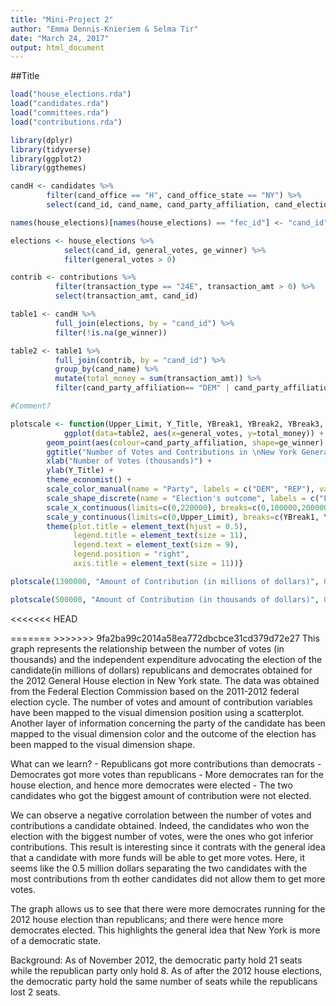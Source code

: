 ```yaml
---
title: "Mini-Project 2"
author: "Emma Dennis-Knieriem & Selma Tir"
date: "March 24, 2017"
output: html_document
---
```


##Title

```r
load("house_elections.rda")
load("candidates.rda")
load("committees.rda")
load("contributions.rda")

library(dplyr)
library(tidyverse)
library(ggplot2)
library(ggthemes)
```

```r
candH <- candidates %>%
        filter(cand_office == "H", cand_office_state == "NY") %>%
        select(cand_id, cand_name, cand_party_affiliation, cand_election_yr)

names(house_elections)[names(house_elections) == "fec_id"] <- "cand_id"

elections <- house_elections %>%
            select(cand_id, general_votes, ge_winner) %>%
            filter(general_votes > 0)

contrib <- contributions %>%
          filter(transaction_type == "24E", transaction_amt > 0) %>%
          select(transaction_amt, cand_id)

table1 <- candH %>%
          full_join(elections, by = "cand_id") %>%
          filter(!is.na(ge_winner)) 

table2 <- table1 %>%
          full_join(contrib, by = "cand_id") %>%
          group_by(cand_name) %>%
          mutate(total_money = sum(transaction_amt)) %>%
          filter(cand_party_affiliation== "DEM" | cand_party_affiliation=="REP", !is.na(total_money))

#Comment?

plotscale <- function(Upper_Limit, Y_Title, YBreak1, YBreak2, YBreak3, YBreak4, YBreak5, YBreak6, YLab1, YLab2, YLab3, YLab4, YLab5, YLab6) {
            ggplot(data=table2, aes(x=general_votes, y=total_money)) +
        geom_point(aes(colour=cand_party_affiliation, shape=ge_winner), size=2.5) +
        ggtitle("Number of Votes and Contributions in \nNew York General House Election") +
        xlab("Number of Votes (thousands)") +
        ylab(Y_Title) +
        theme_economist() +
        scale_color_manual(name = "Party", labels = c("DEM", "REP"), values = c("#0006CC", "#CC0000")) +
        scale_shape_discrete(name = "Election's outcome", labels = c("Loss", "Win")) +
        scale_x_continuous(limits=c(0,220000), breaks=c(0,100000,200000), labels = c("0","100","200")) +
        scale_y_continuous(limits=c(0,Upper_Limit), breaks=c(YBreak1, YBreak2, YBreak3, YBreak4, YBreak5, YBreak6), labels=c(YLab1, YLab2, YLab3, YLab4, YLab5, YLab6)) +
        theme(plot.title = element_text(hjust = 0.5),
              legend.title = element_text(size = 11),
              legend.text = element_text(size = 9),
              legend.position = "right",
              axis.title = element_text(size = 11))}

plotscale(1300000, "Amount of Contribution (in millions of dollars)", 0, 250000, 500000, 750000, 1000000, 1250000, 0, 0.25, 0.50, 0.75, 1.00, 1.25)

plotscale(500000, "Amount of Contribution (in thousands of dollars)", 0, 100000, 200000, 300000, 400000, 500000, 0, 100, 200, 300, 400, 500)

```

<<<<<<< HEAD




=======
>>>>>>> 9fa2ba99c2014a58ea772dbcbce31cd379d72e27
This graph represents the relationship between the number of votes (in thousands) and the independent expenditure advocating the election of the candidate(in millions of dollars) republicans and democrates obtained for the 2012 General House election in New York state. 
The data was obtained from the Federal Election Commission based on the 2011-2012 federal election cycle. 
The number of votes and amount of contribution variables have been mapped to the visual dimension position using a scatterplot. Another layer of information concerning the party of the candidate has been mapped to the visual dimension color and the outcome of the election has been mapped to the visual dimension shape. 

What can we learn?
  - Republicans got more contributions than democrats 
  - Democrates got more votes than republicans
  - More democrates ran for the house election, and hence more democrates were elected
  - The two candidates who got the biggest amount of contribution were not elected. 
  
We can observe a negative corrolation between the number of votes and contributions a candidate obtained. Indeed, the candidates who won the election with the biggest number of votes, were the ones who got inferior contributions. This result is interesting since it contrats with the general idea that a candidate with more funds will be able to get more votes. Here, it seems like the 0.5 million dollars separating the two candidates with the most contributions from th eother candidates did not allow them to get more votes. 

The graph allows us to see that there were more democrates running for the 2012 house election than republicans; and there were hence more democrates elected. This highlights the general idea that New York is more of a democratic state.

Background:
As of November 2012, the democratic party hold 21 seats while the republican party only hold 8. As of after the 2012 house elections, the democratic party hold the same number of seats while the republicans lost 2 seats. 
